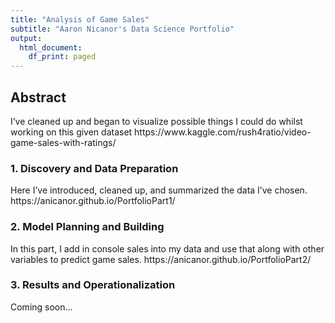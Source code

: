 ---
title: "Analysis of Game Sales"
subtitle: "Aaron Nicanor's Data Science Portfolio"
output:
  html_document:
    df_print: paged
---

## Abstract

I've cleaned up and began to visualize possible things I could do whilst working on this given dataset https://www.kaggle.com/rush4ratio/video-game-sales-with-ratings/

### 1. Discovery and Data Preparation

Here I've introduced, cleaned up, and summarized the data I've chosen.
https://anicanor.github.io/PortfolioPart1/

### 2. Model Planning and Building

In this part, I add in console sales into my data and use that along with other variables to predict game sales.
https://anicanor.github.io/PortfolioPart2/

### 3. Results and Operationalization

Coming soon...

